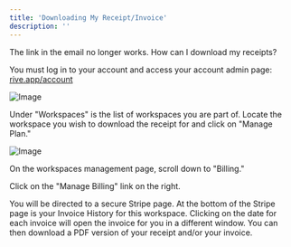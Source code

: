 ```yaml
---
title: 'Downloading My Receipt/Invoice'
description: ''
---
```


The link in the email no longer works. How can I download my receipts?

You must log in to your account and access your account admin page: [rive.app/account​](https://rive.app/account/)

![Image](https://ucarecdn.com/e811d9f9-d1c2-4b0e-bb3d-39abc3b2c97e/)

Under "Workspaces" is the list of workspaces you are part of. Locate the workspace you wish to download the receipt for and click on "Manage Plan."

![Image](https://ucarecdn.com/997a840c-5a80-4145-88f2-803476236771/)

On the workspaces management page, scroll down to "Billing."

Click on the "Manage Billing" link on the right.

You will be directed to a secure Stripe page. At the bottom of the Stripe page is your Invoice History for this workspace. Clicking on the date for each invoice will open the invoice for you in a different window. You can then download a PDF version of your receipt and/or your invoice.
